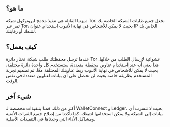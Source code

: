## ما هو؟

<div className="h-2"/>

ميزتنا القاتلة هي تنفيذ مدمج لبروتوكول شبكة Tor. نجعل جميع طلبات الشبكة الخاصة بك تمر عبر Tor، بحيث لا يمكن للأشخاص في نهاية الأنبوب استخدام عنوان IP الخاص بك لتتبعك أو رقابتك.

<div className="h-4"/>

## كيف يعمل؟

<div className="h-2"/>

عندما ترسل محفظتك طلب شبكة، تختار دائرة Tor عشوائية لإرسال الطلب من خلالها. هذا يعني أنه عند استخدام عناوين محفظة متعددة، ستستخدم كل واحدة دائرة مختلفة، بحيث لا يمكن للأشخاص في نهاية الأنبوب ربط عناوينك المختلفة معًا. تم تصميم تجربة المستخدم بطريقة خاصة بحيث لن تحصل على أي بيانات لعناوين متعددة في نفس الوقت.

<div className="h-4"/>

## شيء آخر

<div className="h-2"/>

أكثر من ذلك، قمنا بتنفيذات مخصصة لـ WalletConnect و Ledger، بحيث لا تتسرب أي بيانات إلى الشبكة ولا يمكن استخدامها لتتبعك، كما تأكدنا من إصلاح جميع الثغرات الأمنية ومشاكل الأداء التي وجدناها في التنفيذات الأصلية.

